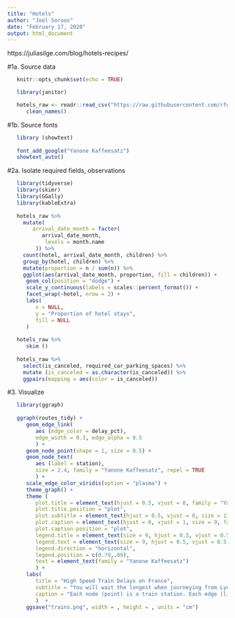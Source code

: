 ```yaml
---
title: "Hotels"
author: "Joel Soroos"
date: "February 17, 2020"
output: html_document
---
```


https://juliasilge.com/blog/hotels-recipes/

#1a.  Source data
```r
   knitr::opts_chunk$set(echo = TRUE)

   library(janitor)

   hotels_raw <- readr::read_csv("https://raw.githubusercontent.com/rfordatascience/tidytuesday/master/data/2020/2020-02-11/hotels.csv") %>%
      clean_names()
```
 
     
#1b.  Source fonts
```r

   library (showtext)
   
   font_add_google("Yanone Kaffeesatz")
   showtext_auto() 
```



#2a.  Isolate required fields, observations
```r

   library(tidyverse)  
   library(skimr)
   library(GGally)
   library(kableExtra)
   
   hotels_raw %>%
     mutate(
        arrival_date_month = factor(
           arrival_date_month,
            levels = month.name
         )) %>%
     count(hotel, arrival_date_month, children) %>%
     group_by(hotel, children) %>%
     mutate(proportion = n / sum(n)) %>%
     ggplot(aes(arrival_date_month, proportion, fill = children)) +
      geom_col(position = "dodge") +
      scale_y_continuous(labels = scales::percent_format()) +
      facet_wrap(~hotel, nrow = 2) +
      labs(
         x = NULL,
         y = "Proportion of hotel stays",
         fill = NULL
      )
   
   hotels_raw %>%
      skim ()
   
   hotels_raw %>%
     select(is_canceled, required_car_parking_spaces) %>%
     mutate (is_canceled = as.character(is_canceled)) %>%
     ggpairs(mapping = aes(color = is_canceled))
```



#3.  Visualize
```r
   
   library(ggraph)
   
   ggraph(routes_tidy) +
      geom_edge_link(
         aes (edge_color = delay_pct),
         edge_width = 0.3, edge_alpha = 0.5
         ) +
      geom_node_point(shape = 1, size = 0.5) +
      geom_node_text(
         aes (label = station),
         size = 2.4, family = "Yanone Kaffeesatz", repel = TRUE
         ) +
      scale_edge_color_viridis(option = "plasma") +
      theme_graph() +
      theme (
         plot.title = element_text(hjust = 0.5, vjust = 0, family = "Yanone Kaffeesatz", size = 15, face = "bold", margin = margin (0,0,0,0)),
         plot.title.position = "plot",
         plot.subtitle = element_text(hjust = 0.5, vjust = 0, size = 11, margin = margin (2,0,12,0), family = "Yanone Kaffeesatz"),
         plot.caption = element_text(hjust = 0, vjust = 1, size = 9, face = "plain", margin = margin (10,0,10,0), family = "Yanone Kaffeesatz"),
         plot.caption.position = "plot",
         legend.title = element_text(size = 9, hjust = 0.5, vjust = 0.5),
         legend.text = element_text(size = 9, hjust = 0.5, vjust = 0.5),
         legend.direction = "horizontal",
         legend.position = c(0.79,.89),
         text = element_text(family = "Yanone Kaffeesatz")
         ) +
      labs(
         title = "High Speed Train Delays en France",
         subtitle = "You will wait the longest when journeying from Lyon Part Dieu to either Montpellier, Marseille St. Charles or Marne La Vallee.",
         caption = "Each node (point) is a train station. Each edge (line) is a route between stations.  Edge width is the average delay as percentage of journey time.\nHigh speed train journeys in France between 2015 and 2018.\nVisualization: Joel Soroos @soroosj  |  Data: National Society of French Railways (SNCF) via R4DS Tidy Tuesday"
         )  +
      ggsave("trains.png", width = , height = , units = "cm")
```   
   
   








